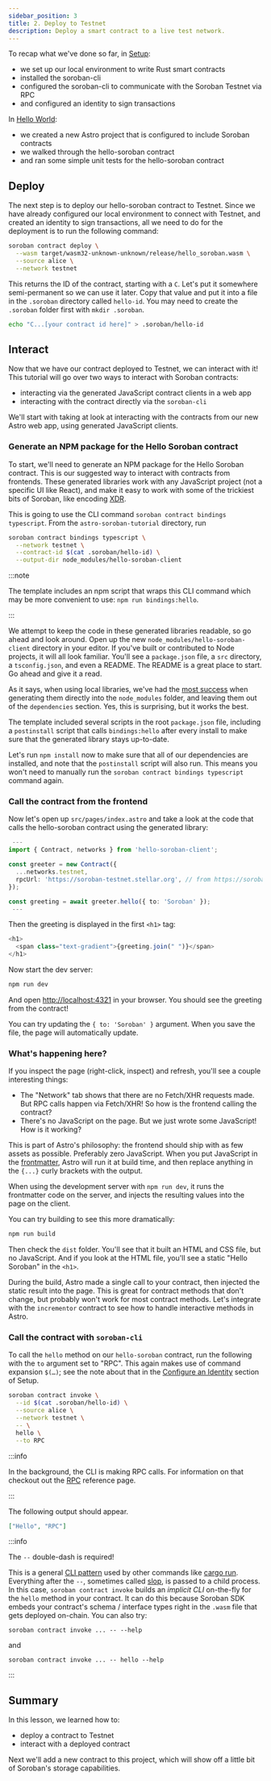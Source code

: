 ```yaml
---
sidebar_position: 3
title: 2. Deploy to Testnet
description: Deploy a smart contract to a live test network.
---
```


<head>
  <title>Deploy a smart contract to a live test network.</title>
  <meta charSet="utf-8" />
  <meta
    property="og:title"
    content="Deploy a smart contract to a live test network."
  />
  <meta
    property="og:description"
    content="Deploy and interact with smart contract on a live test network called Testnet."
  />
  <link
    rel="canonical"
    href="https://soroban.stellar.org/docs/getting-started/deploy-to-testnet"
  />
</head>

To recap what we've done so far, in [Setup](setup.mdx):

- we set up our local environment to write Rust smart contracts
- installed the soroban-cli
- configured the soroban-cli to communicate with the Soroban Testnet via RPC
- and configured an identity to sign transactions

In [Hello World](hello-world.mdx):

- we created a new Astro project that is configured to include Soroban contracts
- we walked through the hello-soroban contract
- and ran some simple unit tests for the hello-soroban contract

## Deploy

The next step is to deploy our hello-soroban contract to Testnet. Since we have already configured our local environment to connect with Testnet, and created an identity to sign transactions, all we need to do for the deployment is to run the following command:

```bash
soroban contract deploy \
  --wasm target/wasm32-unknown-unknown/release/hello_soroban.wasm \
  --source alice \
  --network testnet
```

This returns the ID of the contract, starting with a `C`. Let's put it somewhere semi-permanent so we can use it later. Copy that value and put it into a file in the `.soroban` directory called `hello-id`. You may need to create the `.soroban` folder first with `mkdir .soroban`.

```bash
echo "C...[your contract id here]" > .soroban/hello-id
```

## Interact

Now that we have our contract deployed to Testnet, we can interact with it! This tutorial will go over two ways to interact with Soroban contracts:

- interacting via the generated JavaScript contract clients in a web app
- interacting with the contract directly via the `soroban-cli`

We'll start with taking at look at interacting with the contracts from our new Astro web app, using generated JavaScript clients.

### Generate an NPM package for the Hello Soroban contract

To start, we'll need to generate an NPM package for the Hello Soroban contract. This is our suggested way to interact with contracts from frontends. These generated libraries work with any JavaScript project (not a specific UI like React), and make it easy to work with some of the trickiest bits of Soroban, like encoding [XDR](https://soroban.stellar.org/docs/fundamentals-and-concepts/fully-typed-contracts).

This is going to use the CLI command `soroban contract bindings typescript`. From the `astro-soroban-tutorial` directory, run

```bash
soroban contract bindings typescript \
  --network testnet \
  --contract-id $(cat .soroban/hello-id) \
  --output-dir node_modules/hello-soroban-client
```

:::note

The template includes an npm script that wraps this CLI command which may be more convenient to use: `npm run bindings:hello`.

:::

We attempt to keep the code in these generated libraries readable, so go ahead and look around. Open up the new `node_modules/hello-soroban-client` directory in your editor. If you've built or contributed to Node projects, it will all look familiar. You'll see a `package.json` file, a `src` directory, a `tsconfig.json`, and even a README. The README is a great place to start. Go ahead and give it a read.

As it says, when using local libraries, we've had the [most success](https://github.com/stellar/soroban-example-dapp/pull/117#discussion_r1232873560) when generating them directly into the `node_modules` folder, and leaving them out of the `dependencies` section. Yes, this is surprising, but it works the best.

The template included several scripts in the root `package.json` file, including a `postinstall` script that calls `bindings:hello` after every install to make sure that the generated library stays up-to-date.

Let's run `npm install` now to make sure that all of our dependencies are installed, and note that the `postinstall` script will also run. This means you won't need to manually run the `soroban contract bindings typescript` command again.

### Call the contract from the frontend

Now let's open up `src/pages/index.astro` and take a look at the code that calls the hello-soroban contract using the generated library:

```typescript title="src/pages/index.astro"
 ---
import { Contract, networks } from 'hello-soroban-client';

const greeter = new Contract({
  ...networks.testnet,
  rpcUrl: 'https://soroban-testnet.stellar.org', // from https://soroban.stellar.org/docs/reference/rpc#public-rpc-providers
});

const greeting = await greeter.hello({ to: 'Soroban' });
 ---
```

Then the greeting is displayed in the first `<h1>` tag:

```typescript title="src/pages/index.astro"
<h1>
  <span class="text-gradient">{greeting.join(" ")}</span>
</h1>
```

Now start the dev server:

```bash
npm run dev
```

And open [http://localhost:4321](http://localhost:4321) in your browser. You should see the greeting from the contract!

You can try updating the `{ to: 'Soroban' }` argument. When you save the file, the page will automatically update.

### What's happening here?

If you inspect the page (right-click, inspect) and refresh, you'll see a couple interesting things:

- The "Network" tab shows that there are no Fetch/XHR requests made. But RPC calls happen via Fetch/XHR! So how is the frontend calling the contract?
- There's no JavaScript on the page. But we just wrote some JavaScript! How is it working?

This is part of Astro's philosophy: the frontend should ship with as few assets as possible. Preferably zero JavaScript. When you put JavaScript in the [frontmatter](https://docs.astro.build/en/core-concepts/astro-components/), Astro will run it at build time, and then replace anything in the `{...}` curly brackets with the output.

When using the development server with `npm run dev`, it runs the frontmatter code on the server, and injects the resulting values into the page on the client.

You can try building to see this more dramatically:

```bash
npm run build
```

Then check the `dist` folder. You'll see that it built an HTML and CSS file, but no JavaScript. And if you look at the HTML file, you'll see a static "Hello Soroban" in the `<h1>`.

During the build, Astro made a single call to your contract, then injected the static result into the page. This is great for contract methods that don't change, but probably won't work for most contract methods. Let's integrate with the `incrementor` contract to see how to handle interactive methods in Astro.

### Call the contract with `soroban-cli`

To call the `hello` method on our `hello-soroban` contract, run the following with the `to` argument set to "RPC". This again makes use of command expansion `$(…)`; see the note about that in the [Configure an Identity](setup#configure-an-identity) section of Setup.

```bash
soroban contract invoke \
  --id $(cat .soroban/hello-id) \
  --source alice \
  --network testnet \
  -- \
  hello \
  --to RPC
```

:::info

In the background, the CLI is making RPC calls. For information on that checkout out the [RPC](../reference/rpc.mdx) reference page.

:::

The following output should appear.

```json
["Hello", "RPC"]
```

:::info

The `--` double-dash is required!

This is a general [CLI pattern](https://unix.stackexchange.com/questions/11376/what-does-double-dash-mean) used by other commands like [cargo run](https://doc.rust-lang.org/cargo/commands/cargo-run.html). Everything after the `--`, sometimes called [slop](https://github.com/clap-rs/clap/issues/971), is passed to a child process. In this case, `soroban contract invoke` builds an _implicit CLI_ on-the-fly for the `hello` method in your contract. It can do this because Soroban SDK embeds your contract's schema / interface types right in the `.wasm` file that gets deployed on-chain. You can also try:

    soroban contract invoke ... -- --help

and

    soroban contract invoke ... -- hello --help

:::

## Summary

In this lesson, we learned how to:

- deploy a contract to Testnet
- interact with a deployed contract

Next we'll add a new contract to this project, which will show off a little bit of Soroban's storage capabilities.
